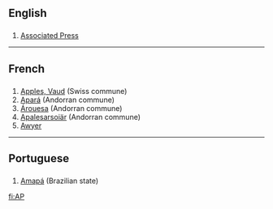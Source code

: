 ==English==
==={{initialism}}===
#[[Associated Press]]

----

==French==
==={{Abbreviation}}===
#[[Apples, Vaud]] (Swiss commune)
#[[Apará]] (Andorran commune)
#[[Árouesa]] (Andorran commune)
#[[Apalesarsoiär]] (Andorran commune)
#[[Awyer (RS)|Awyer]]

----

==Portuguese==
==={{Abbreviation}}===
#[[Amapá]] (Brazilian state)

[[fi:AP]]